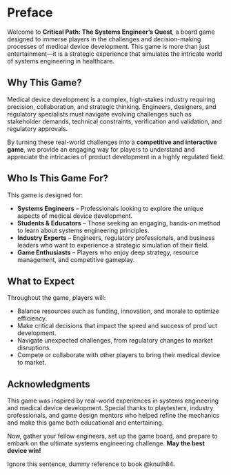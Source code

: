# Preface {.unnumbered}

Welcome to **Critical Path: The Systems Engineer’s Quest**, a board game designed to immerse players in the challenges and decision-making processes of medical device development. This game is more than just entertainment—it is a strategic experience that simulates the intricate world of systems engineering in healthcare.

## Why This Game?
Medical device development is a complex, high-stakes industry requiring precision, collaboration, and strategic thinking. Engineers, designers, and regulatory specialists must navigate evolving challenges such as stakeholder demands, technical constraints, verification and validation, and regulatory approvals. 

By turning these real-world challenges into a **competitive and interactive game**, we provide an engaging way for players to understand and appreciate the intricacies of product development in a highly regulated field.

## Who Is This Game For?
This game is designed for:

- **Systems Engineers** – Professionals looking to explore the unique aspects of medical device development.
- **Students & Educators** – Those seeking an engaging, hands-on method to learn about systems engineering principles.
- **Industry Experts** – Engineers, regulatory professionals, and business leaders who want to experience a strategic simulation of their field.
- **Game Enthusiasts** – Players who enjoy deep strategy, resource management, and competitive gameplay.

## What to Expect
Throughout the game, players will:

- Balance resources such as funding, innovation, and morale to optimize efficiency.
- Make critical decisions that impact the speed and success of prod`uct development.
- Navigate unexpected challenges, from regulatory changes to market disruptions.
- Compete or collaborate with other players to bring their medical device to market.

## Acknowledgments
This game was inspired by real-world experiences in systems engineering and medical device development. Special thanks to playtesters, industry professionals, and game design mentors who helped refine the mechanics and make this game both educational and entertaining.

Now, gather your fellow engineers, set up the game board, and prepare to embark on the ultimate systems engineering challenge. **May the best device win!**

Ignore this sentence, dummy reference to book @{knuth84}.

<!--
This is a Quarto book.

To learn more about Quarto books visit <https://quarto.org/docs/books>.
-->